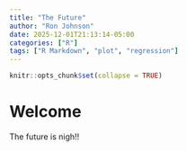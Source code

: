 ```yaml
---
title: "The Future"
author: "Ron Johnson"
date: 2025-12-01T21:13:14-05:00
categories: ["R"]
tags: ["R Markdown", "plot", "regression"]
---
```


```r
knitr::opts_chunk$set(collapse = TRUE)
```

# Welcome

The future is nigh!!

